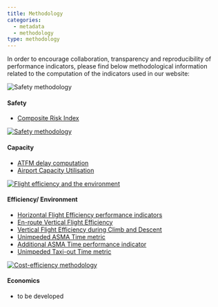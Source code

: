 ```yaml
---
title: Methodology
categories:
  - metadata
  - methodology
type: methodology
---
```


In order to encourage collaboration, transparency and reproducibility of performance indicators, please find below methodological information related to the computation of the indicators used in our website:

<div class="container">
<div class="row align-items-start">
<div class="col-2">
<div class="card border-0">
  <img class="card-img-top" src="/images/landing/ectl_saf_th.jpg" alt="Safety methodology">
</div></div>
<div class="col-10">
#### Safety
  * [Composite Risk Index][cri-pi]
</div>
</div></div>

<div class="container">
<div class="row align-items-start">
<div class="col-2">
<div class="card border-0"><a href="/capacity/">
  <img class="card-img-top" src="/images/landing/ectl_cap_th.jpg" alt="Safety methodology"></a>
</div></div>
<div class="col-10">
#### Capacity
  * [ATFM delay computation][atfmdelay]
  * [Airport Capacity Utilisation][acu]
</div>
</div></div>

<div class="container">
<div class="row align-items-start">
<div class="col-2">
<div class="card border-0"><a href="/efficiency/">
  <img class="card-img-top" src="/images/landing/ectl_env_th.jpg" alt="Flight efficiency and the environment"></a>
</div></div>
<div class="col-10">
#### Efficiency/ Environment
  * [Horizontal Flight Efficiency performance indicators][hfe]
  * [En-route Vertical Flight Efficiency][ervfe]
  * [Vertical Flight Efficiency during Climb and Descent][cdvfe]
  * [Unimpeded ASMA Time metric][uasma]
  * [Additional ASMA Time performance indicator][aasma]
  * [Unimpeded Taxi-out Time metric][tasma]
</div>
</div></div>

<div class="container">
<div class="row align-items-start">
<div class="col-2">
<div class="card border-0"><a href="/economics/">
  <img class="card-img-top" src="/images/landing/ectl_cef_th.jpg" alt="Cost-efficiency methodology"></a>
</div></div>
<div class="col-10">
#### Economics
  * to be developed
</div>
</div></div>


[atfmdelay]: /methodology/atfm-delay-calculation/ "ATFM delay computation"
[hfe]: /methodology/horizontal-flight-efficiency-pi/ "Horizontal Flight Efficiency performance indicators"
[ervfe]: /methodology/en-route-vertical-flight-efficiency-pi/ "En-route Vertical Flight Efficiency"
[cri-pi]: /methodology/cri-pi/ "Composite Risk Index"

[uasma]: /methodology/unimpeded-asma-time "Unimpeded ASMA Time metric"
[aasma]: /methodology/additional-asma-time-pi/ "Additional ASMA Time performance indicator"
[tasma]: /methodology/unimpeded-taxi-out-time/ "Unimpeded Taxi-out Time metric"
[cdvfe]: /methodology/cd-vertical-flight-efficiency-pi/ "Vertical Flight Efficiency during Climb and Descent"
[acu]: /methodology/airport-capacity-utilisation/ "Airport Capacity Utilisation"
